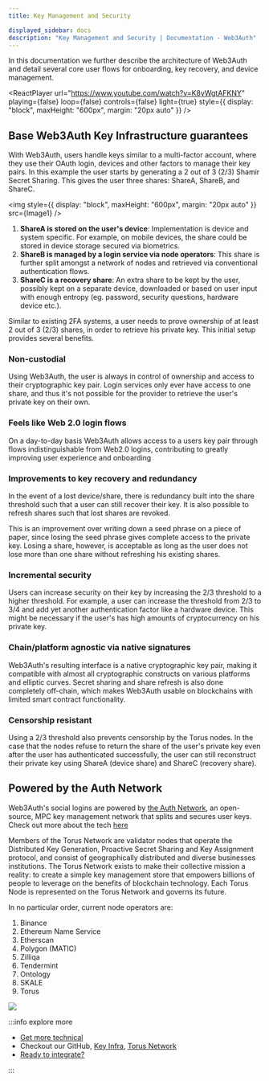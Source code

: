 ```yaml
---
title: Key Management and Security

displayed_sidebar: docs
description: "Key Management and Security | Documentation - Web3Auth"
---
```



In this documentation we further describe the architecture of Web3Auth and detail several core user flows for onboarding, key recovery, and device
management.

<ReactPlayer
  url="https://www.youtube.com/watch?v=K8yWgtAFKNY"
  playing={false}
  loop={false}
  controls={false}
  light={true}
  style={{ display: "block", maxHeight: "600px", margin: "20px auto" }}
/>

## Base Web3Auth Key Infrastructure guarantees

With Web3Auth, users handle keys similar to a multi-factor account, where they use their OAuth login, devices and other factors to manage their key
pairs. In this example the user starts by generating a 2 out of 3 (2/3) Shamir Secret Sharing. This gives the user three shares: ShareA, ShareB, and
ShareC.

<img style={{ display: "block", maxHeight: "600px", margin: "20px auto" }} src={Image1} />

1. **ShareA is stored on the user's device**: Implementation is device and system specific. For example, on mobile devices, the share could be stored
   in device storage secured via biometrics.
2. **ShareB is managed by a login service via node operators**: This share is further split amongst a network of nodes and retrieved via conventional
   authentication flows.
3. **ShareC is a recovery share**: An extra share to be kept by the user, possibly kept on a separate device, downloaded or based on user input with
   enough entropy (eg. password, security questions, hardware device etc.).

Similar to existing 2FA systems, a user needs to prove ownership of at least 2 out of 3 (2/3) shares, in order to retrieve his private key. This
initial setup provides several benefits.

### Non-custodial

Using Web3Auth, the user is always in control of ownership and access to their cryptographic key pair. Login services only ever have access to one
share, and thus it's not possible for the provider to retrieve the user's private key on their own.

### Feels like Web 2.0 login flows

On a day-to-day basis Web3Auth allows access to a users key pair through flows indistinguishable from Web2.0 logins, contributing to greatly improving
user experience and onboarding

### Improvements to key recovery and redundancy

In the event of a lost device/share, there is redundancy built into the share threshold such that a user can still recover their key. It is also
possible to refresh shares such that lost shares are revoked.

This is an improvement over writing down a seed phrase on a piece of paper, since losing the seed phrase gives complete access to the private key.
Losing a share, however, is acceptable as long as the user does not lose more than one share without refreshing his existing shares.

### Incremental security

Users can increase security on their key by increasing the 2/3 threshold to a higher threshold. For example, a user can increase the threshold from
2/3 to 3/4 and add yet another authentication factor like a hardware device. This might be necessary if the user's has high amounts of cryptocurrency
on his private key.

### Chain/platform agnostic via native signatures

Web3Auth's resulting interface is a native cryptographic key pair, making it compatible with almost all cryptographic constructs on various platforms
and elliptic curves. Secret sharing and share refresh is also done completely off-chain, which makes Web3Auth usable on blockchains with limited smart
contract functionality.

### Censorship resistant

Using a 2/3 threshold also prevents censorship by the Torus nodes. In the case that the nodes refuse to return the share of the user's private key
even after the user has authenticated successfully, the user can still reconstruct their private key using ShareA (device share) and ShareC (recovery
share).

## Powered by the Auth Network

Web3Auth's social logins are powered by [the Auth Network](https://tor.us), an open-source, MPC key management network that splits and secures user
keys. Check out more about the tech [here](https://tor.us)

Members of the Torus Network are validator nodes that operate the Distributed Key Generation, Proactive Secret Sharing and Key Assignment protocol,
and consist of geographically distributed and diverse businesses institutions. The Torus Network exists to make their collective mission a reality: to
create a simple key management store that empowers billions of people to leverage on the benefits of blockchain technology. Each Torus Node is
represented on the Torus Network and governs its future.

<div class="text-image-column">
<div style={{ flexGrow: "1" }}>
In no particular order, current node operators are:

1.  Binance
2.  Ethereum Name Service
3.  Etherscan
4.  Polygon (MATIC)
5.  Zilliqa
6.  Tendermint
7.  Ontology
8.  SKALE
9.  Torus

</div>
<div>
<img style={{ maxHeight: "500px" }} src={Image2} />
</div>
</div>

:::info explore more

- [Get more technical](https://docs.tor.us/key-infrastructure/technical-architecture)
- Checkout our GitHub, [Key Infra](https://github.com/tkey/tkey), [Torus Network](https://github.com/torusresearch/torus-node)
- [Ready to integrate?](/quick-start)

:::
